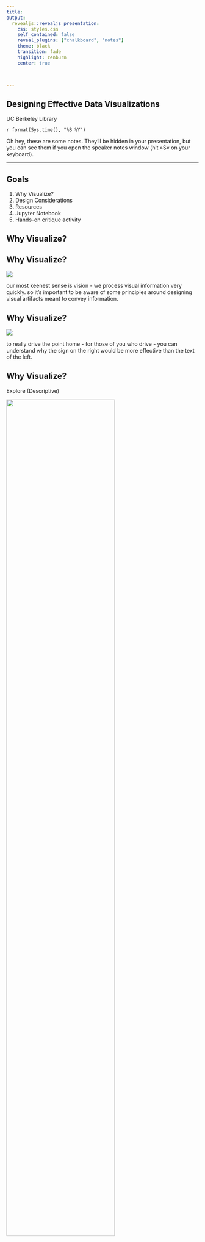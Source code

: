 ```yaml
---
title: 
output:
  revealjs::revealjs_presentation:
    css: styles.css
    self_contained: false
    reveal_plugins: ["chalkboard", "notes"]
    theme: black
    transition: fade
    highlight: zenburn
    center: true
  


---
```




## Designing Effective Data Visualizations


UC Berkeley Library 

`r format(Sys.time(), "%B %Y")`

<aside class="notes">
		Oh hey, these are some notes. They'll be hidden in your presentation, but you can see them if you open the speaker notes window (hit »S« on your keyboard).
	</aside>

--------



## Goals

1. Why Visualize?
2. Design Considerations
3. Resources 
4. Jupyter Notebook
5. Hands-on critique activity

## Why Visualize?




## Why Visualize? {data-background=#000000}

![](images/brain.PNG)

<aside class="notes">
our most keenest sense is vision - we process visual information very quickly. so it's important to be aware of some principles around designing visual artifacts meant to convey information.
	</aside>


## Why Visualize? {data-background=#000000}


![](images/warningsign.PNG)


<aside class="notes">
	to really drive the point home - for those of you who drive - you can understand why the sign on the right would be more effective than the text of the left.
	</aside>

## Why Visualize? {data-background=#000000}

Explore (Descriptive)

![](images/abstraction.PNG){ width=75% }


## Anscombe's Quartet



```r

head(anscombe)

```

## Anscombe's Quartet


```r

summary(anscombe)

```

## Anscombe's Quartet


```r
library(ggplot2)
ggplot(Tmisc::quartet, aes(x, y)) + geom_point() + geom_smooth(method = lm, se = FALSE) + 
    facet_wrap(~set)
```



## Anscombe's Quartet

[Datasaurus Dozen](https://itsalocke.com/datasaurus/)

![](https://github.com/stephlocke/lazyCDN/blob/master/DinoSequential.gif?raw=true)


## Moral of the story... 

>- look at your data 👀



## Design


## Data Visualization Process


getting data<br>
getting to know the data<br>
setting goals<br>
determining if a visualization is needed<br>
deciding what to visualize<br>
cleaning<br>
<span style="color:yellow">*visualizing* </span> <br>
<span style="color:yellow">*designing*</span> <br>
exporting/embedding for presentation


## Basic Design Considerations

Color Hue


Area



Shape





## Color {data-background=#ffffff}

Seqential: Progression from low to high

![](images/sequential.png)




## Color {data-background=#ffffff}


![](images/good_sequential.png){ width=75% }



## Color {data-background=#ffffff}

Categorical: Differentiate categories. No implicit value or magnitude implied.

![](images/qual.png)




## Color {data-background=#ffffff}


![](images/good_qual.png){ width=75% }



## Color {data-background=#ffffff}

Divergent: Sequential progressions in opposite directions

![](images/divergent.png)




## Color {data-background=#ffffff}

![](images/good_divergent.png)







## Color {data-background=#ffffff}

![](images/color.png){ width=75% }







## Color {data-background=#ffffff}


![](images/colorblind.png){ width=75% }




## Color {data-background=#ffffff}


![](images/good_colorblind.png){ width=60% }



## Color {data-background=#ffffff}


```r
gapminder <- read.csv("https://raw.githubusercontent.com/swcarpentry/r-novice-gapminder/gh-pages/_episodes_rmd/data/gapminder-FiveYearData.csv")

ggplot(gapminder, aes(x = gdpPercap, y = lifeExp)) +
  # add a points layer on top
  geom_point()
  
```
  

## Color {data-background=#ffffff}

```r
ggplot(gapminder, aes(x = gdpPercap, y = lifeExp, color = continent)) +
  geom_point(alpha = 0.5, size = 1.0)
```



## Area - Color {data-background=#ffffff}

Circle area = Population


```r
ggplot(gapminder, aes(x = gdpPercap, y = lifeExp, color = continent, size = pop)) +
  geom_point(alpha = 0.5)
```




## Color-Area-Text {data-background=#ffffff}

...and reducing complexity

```r
library(dplyr)
library(ggplot2)
gapminder_2007 <- gapminder %>% filter(year == 2007)

ggplot(gapminder_2007) +
  # add scatter points
  geom_point(aes(x = gdpPercap, y = lifeExp, color = continent, size = pop),
             alpha = 0.5) +
  # add some text annotations for the very large countries
  geom_text(aes(x = gdpPercap, y = lifeExp + 3, label = country),
            color = "grey50",
            data = filter(gapminder_2007, pop > 1000000000 | country %in% c("Nigeria", "United States"))) +
  # clean the axes names and breaks
  scale_x_log10(limits = c(200, 60000)) +
  # change labels
  labs(title = "GDP versus life expectancy in 2007",
       x = "GDP per capita (log scale)",
       y = "Life expectancy",
       size = "Popoulation",
       color = "Continent") +
  # change the size scale
  scale_size(range = c(0.1, 10),
             # remove size legend
             guide = "none") +
  # add a nicer theme
  theme_classic() +
  # place legend at top and grey axis lines
  theme(legend.position = "top",
        axis.line = element_line(color = "grey85"),
        axis.ticks = element_line(color = "grey85"))

```


## (Some) Characteristics of Bad Visualizations

>- ...but you should use your own judgement




## Design

Cutting the y-axis

![](images/bad_foxnews.jpeg)


## Design

Differences look much smaller with full y-axis


![](images/good_foxnews.png)




## Design


Humans are bad at reading angles.


![](images/bad_pie.png)


## Design


![](images/good_pie.png)



## Design {data-background=#ffffff}

Visual complexity

![](images/spaghetti.png)




## Design {data-background=#ffffff}

Visual complexity

![](images/good_spaghetti.png)




## Critique a visualization










## Jupyter Notebook

[MatplotLib Introduction](https://mybinder.org/v2/gh/wrathofquan/pacs-dataviz/master)




## Tools for Visualization 

Code-Based

[ggplot2 (R)](https://ggplot2.tidyverse.org/)

[Matplotlib (Python)](https://matplotlib.org/)

Graphical User Interface (Point and Click)

[Plotly](https://plot.ly/)

[Tableau](https://public.tableau.com/en-us/s/) <br>

Excel

Numbers


## Resources for Visualization 

[Lynda (Berkeley only)](http://www.lib.berkeley.edu/level-up/resources/lynda)

[Color Brewer](http://colorbrewer2.org/)

[Chart Chooser](https://www.data-to-viz.com)

[Datavisualization.ch](http://selection.datavisualization.ch/)





## Takeaways

- Data Visualization can raise questions about your data you didn't know you had

- Critical for communicating information in ways that statistics and words alone cannot

- Regardless of the tool you use, there are core principles in designing effective visualizations

- Like writing a research paper, the process of data analysis is iterative

- Ultimately, you (the researcher) has the power to determine what gets communicated visually




